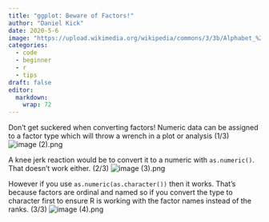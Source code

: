 ```yaml
---
title: "ggplot: Beware of Factors!"
author: "Daniel Kick"
date: 2020-5-6
image: "https://upload.wikimedia.org/wikipedia/commons/3/3b/Alphabet_%281880%29_p.41.jpg"
categories: 
  - code
  - beginner
  - r
  - tips
draft: false
editor:
  markdown: 
    wrap: 72
---
```


Don't get suckered when converting factors! Numeric data can be assigned to a factor type which will throw a wrench in a plot or analysis (1/3) ![image (2).png](image%20(2).png)

A knee jerk reaction would be to convert it to a numeric with `as.numeric()`. That doesn't work either. (2/3) ![image (3).png](image%20(3).png)

However if you use `as.numeric(as.character())` then it works. That's because factors are ordinal and named so if you convert the type to character first to ensure R is working with the factor names instead of the ranks. (3/3) ![image (4).png](image%20(4).png)